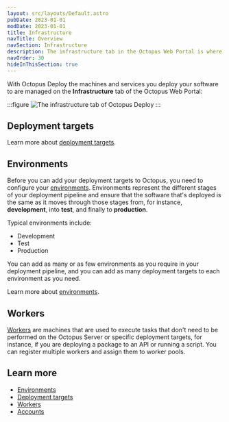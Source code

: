 ```yaml
---
layout: src/layouts/Default.astro
pubDate: 2023-01-01
modDate: 2023-01-01
title: Infrastructure
navTitle: Overview
navSection: Infrastructure
description: The infrastructure tab in the Octopus Web Portal is where you manage your environments, deployment targets, and other infrastructure.
navOrder: 30
hideInThisSection: true
---
```


With Octopus Deploy the machines and services you deploy your software to are managed on the **Infrastructure** tab of the Octopus Web Portal:

:::figure
![The infrastructure tab of Octopus Deploy](/docs/infrastructure/images/infrastructure.png "width=500")
:::

## Deployment targets

<DeploymentTargets />

Learn more about [deployment targets](/docs/infrastructure/deployment-targets).

## Environments

Before you can add your deployment targets to Octopus, you need to configure your [environments](/docs/infrastructure/environments). Environments represent the different stages of your deployment pipeline and ensure that the software that's deployed is the same as it moves through those stages from, for instance, **development**, into **test**, and finally to **production**.

Typical environments include:

 - Development
 - Test
 - Production

You can add as many or as few environments as you require in your deployment pipeline, and you can add as many deployment targets to each environment as you need.

Learn more about [environments](/docs/infrastructure/environments).

## Workers

[Workers](/docs/infrastructure/workers) are machines that are used to execute tasks that don't need to be performed on the Octopus Server or specific deployment targets, for instance, if you are deploying a package to an API or running a script. You can register multiple workers and assign them to worker pools.

## Learn more

 - [Environments](/docs/infrastructure/environments)
 - [Deployment targets](/docs/infrastructure/deployment-targets)
 - [Workers](/docs/infrastructure/workers)
 - [Accounts](/docs/infrastructure/accounts)
